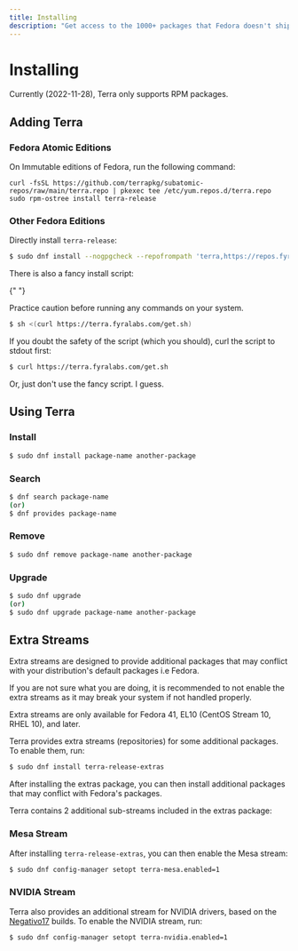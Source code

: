 ```yaml
---
title: Installing
description: "Get access to the 1000+ packages that Fedora doesn't ship."
---
```



# Installing

Currently (2022-11-28), Terra only supports RPM packages.

## Adding Terra

### Fedora Atomic Editions

On Immutable editions of Fedora, run the following command:

```
curl -fsSL https://github.com/terrapkg/subatomic-repos/raw/main/terra.repo | pkexec tee /etc/yum.repos.d/terra.repo
sudo rpm-ostree install terra-release
```

### Other Fedora Editions

Directly install `terra-release`:

```sh
$ sudo dnf install --nogpgcheck --repofrompath 'terra,https://repos.fyralabs.com/terra$releasever' terra-release
```

<Callout type="info">
  There is also a fancy install script:

{" "}

<Callout type="warning">
  Practice caution before running any commands on your system.
</Callout>

```sh
$ sh <(curl https://terra.fyralabs.com/get.sh)
```

If you doubt the safety of the script (which you should), curl the script to stdout first:

```sh
$ curl https://terra.fyralabs.com/get.sh
```

Or, just don't use the fancy script. I guess.

</Callout>

## Using Terra

### Install

```sh
$ sudo dnf install package-name another-package
```

### Search

```sh
$ dnf search package-name
(or)
$ dnf provides package-name
```

### Remove

```sh
$ sudo dnf remove package-name another-package
```

### Upgrade

```sh
$ sudo dnf upgrade
(or)
$ sudo dnf upgrade package-name another-package
```

## Extra Streams

<Callout type="warning">
  Extra streams are designed to provide additional packages that may conflict with your distribution's default packages i.e Fedora.

  If you are not sure what you are doing, it is recommended to not enable the extra streams as it may break your system if not handled properly.
</Callout>

<Callout type="info">
  Extra streams are only available for Fedora 41, EL10 (CentOS Stream 10, RHEL 10), and later.
</Callout>

Terra provides extra streams (repositories) for some additional packages. To enable them, run:

```sh
$ sudo dnf install terra-release-extras
```

After installing the extras package, you can then install additional packages that may conflict with Fedora's packages.

Terra contains 2 additional sub-streams included in the extras package:

### Mesa Stream

After installing `terra-release-extras`, you can then enable the Mesa stream:

```sh
$ sudo dnf config-manager setopt terra-mesa.enabled=1
```

### NVIDIA Stream

Terra also provides an additional stream for NVIDIA drivers, based on the [Negativo17](https://negativo17.org/) builds.
To enable the NVIDIA stream, run:

```sh
$ sudo dnf config-manager setopt terra-nvidia.enabled=1
```
